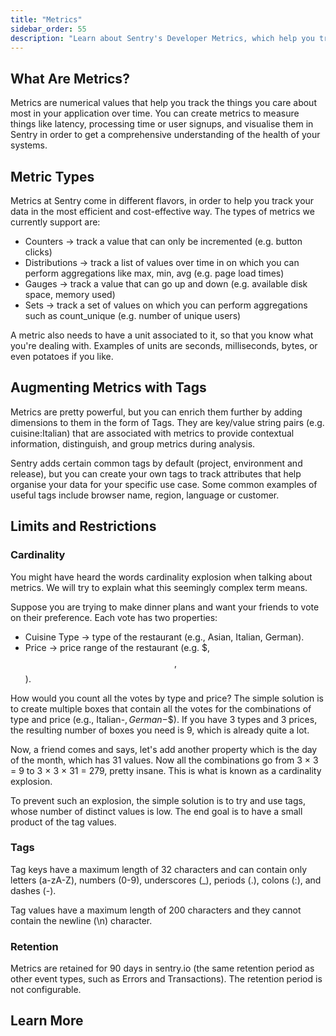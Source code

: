 ```yaml
---
title: "Metrics"
sidebar_order: 55
description: "Learn about Sentry's Developer Metrics, which help you track and visualize the data points you care about over time, in order to monitor your application health and identify issues."
---
```


<Include name="feature-stage-alpha-metrics.mdx" />

## What Are Metrics?

Metrics are numerical values that help you track the things you care about most in your application over time. You can create metrics to measure things like latency, processing time or user signups, and visualise them in Sentry in order to get a comprehensive understanding of the health of your systems.

## Metric Types

Metrics at Sentry come in different flavors, in order to help you track your data in the most efficient and cost-effective way. The types of metrics we currently support are:

- Counters → track a value that can only be incremented (e.g. button clicks)
- Distributions → track a list of values over time in on which you can perform aggregations like max, min, avg (e.g. page load times)
- Gauges → track a value that can go up and down (e.g. available disk space, memory used)
- Sets → track a set of values on which you can perform aggregations such as count_unique (e.g. number of unique users)

A metric also needs to have a unit associated to it, so that you know what you're dealing with. Examples of units are seconds, milliseconds, bytes, or even potatoes if you like.

## Augmenting Metrics with Tags

Metrics are pretty powerful, but you can enrich them further by adding dimensions to them in the form of Tags. They are key/value string pairs (e.g. cuisine:Italian) that are associated with metrics to provide contextual information, distinguish, and group metrics during analysis.

Sentry adds certain common tags by default (project, environment and release), but you can create your own tags to track attributes that help organise your data for your specific use case. Some common examples of useful tags include browser name, region, language or customer.

## Limits and Restrictions

### Cardinality

You might have heard the words cardinality explosion when talking about metrics. We will try to explain what this seemingly complex term means.

Suppose you are trying to make dinner plans and want your friends to vote on their preference. Each vote has two properties:

- Cuisine Type → type of the restaurant (e.g., Asian, Italian, German).
- Price → price range of the restaurant (e.g. $, $$, $$).

How would you count all the votes by type and price? The simple solution is to create multiple boxes that contain all the votes for the combinations of type and price (e.g., Italian-$, German-$$). If you have 3 types and 3 prices, the resulting number of boxes you need is 9, which is already quite a lot.

Now, a friend comes and says, let's add another property which is the day of the month, which has 31 values. Now all the combinations go from 3 × 3 = 9 to 3 × 3 × 31 = 279, pretty insane. This is what is known as a cardinality explosion.

To prevent such an explosion, the simple solution is to try and use tags, whose number of distinct values is low. The end goal is to have a small product of the tag values.

### Tags

Tag keys have a maximum length of 32 characters and can contain only letters (a-zA-Z), numbers (0-9), underscores (\_), periods (.), colons (:), and dashes (-).

Tag values have a maximum length of 200 characters and they cannot contain the newline (\n) character.

### Retention

Metrics are retained for 90 days in sentry.io (the same retention period as other event types, such as Errors and Transactions). The retention period is not configurable.

## Learn More

<PageGrid />
